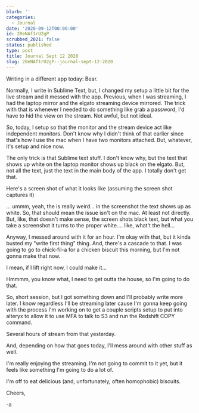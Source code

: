 ```yaml
---
blurb: ''
categories:
  - Journal
date: '2020-09-12T00:00:00'
id: 20eNAf1rU2gP
scrubbed_2021: false
status: published
type: post
title: Journal Sept 12 2020
slug: 20eNAf1rU2gP--journal-sept-12-2020
---
```


Writing in a different app today: Bear.

Normally, I write in Sublime Text, but, I changed my setup a little bit for the live stream and it messed with the app. Previous, when I was streaming, I had the laptop mirror and the elgato streaming device mirrored. The trick with that is whenever I needed to do something like grab a password, I'd have to hid the view on the stream. Not awful, but not ideal.

So, today, I setup so that the monitor and the stream device act like independent monitors. Don't know why I didn't think of that earlier since that's how I use the mac when I have two monitors attached. But, whatever, it's setup and nice now.

The only trick is that Sublime text stuff. I don't know why, but the text that shows up white on the laptop monitor shows up black on the elgato. But, not all the text, just the text in the main body of the app. I totally don't get that.

Here's a screen shot of what it looks like (assuming the screen shot captures it)

... ummm, yeah, the is really weird... in the screenshot the text shows up as white. So, that should mean the issue isn't on the mac. At least not directly. But, like, that doesn't make sense, the screen shots black text, but what you take a screenshot it turns to the proper white.... like, what't the hell...

Anyway, I messed around with it for an hour. I'm okay with that, but it kinda busted my "write first thing" thing. And, there's a cascade to that. I was going to go to chick-fil-a for a chicken biscuit this morning, but I'm not gonna make that now.

I mean, if I lift right now, I could make it...

Hmmmm, you know what, I need to get outta the house, so I'm going to do that.

So, short session, but I got something down and I'll probably write more later. I know regardless I'll be streaming later cause I'm gonna keep going with the process I'm working on to get a couple scripts setup to put into alteryx to allow it to use MFA to talk to S3 and run the Redshift COPY command.

Several hours of stream from that yesterday.

And, depending on how that goes today, I'll mess around with other stuff as well.

I'm really enjoying the streaming. I'm not going to commit to it yet, but it feels like something I'm going to do a lot of.

I'm off to eat delicious (and, unfortunately, often homophobic) biscuits.

Cheers,

-a

